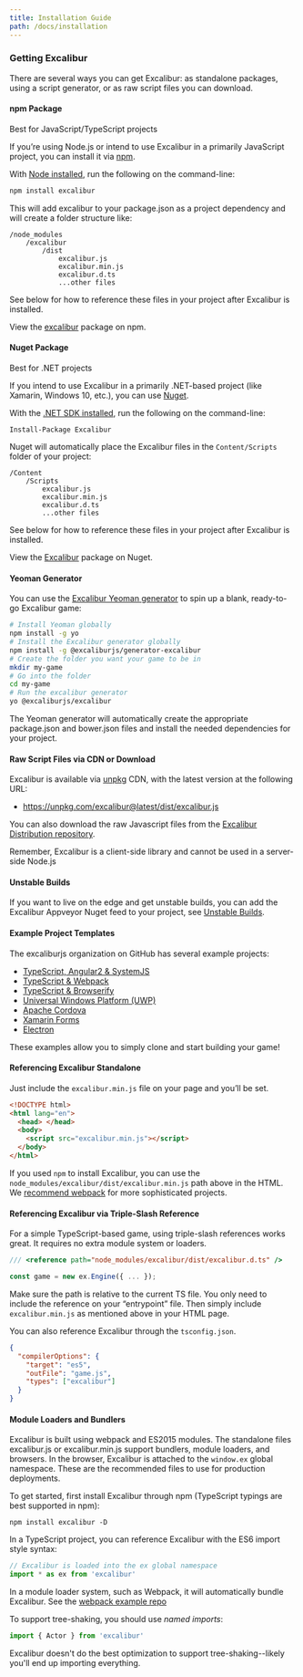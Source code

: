 ```yaml
---
title: Installation Guide
path: /docs/installation
---
```


### Getting Excalibur

There are several ways you can get Excalibur: as standalone packages, using a script generator, or as raw script files you can download.

#### npm Package

<Note>

Best for JavaScript/TypeScript projects

</Note>

If you’re using Node.js or intend to use Excalibur in a primarily JavaScript project, you can install it via [npm](https://docs.npmjs.com/getting-started/what-is-npm).

With [Node installed](https://nodejs.org/en/download/), run the following on the command-line:

```bash
npm install excalibur
```

This will add excalibur to your package.json as a project dependency and will create a folder structure like:

```
/node_modules
    /excalibur
        /dist
            excalibur.js
            excalibur.min.js
            excalibur.d.ts
            ...other files
```

See below for how to reference these files in your project after Excalibur is installed.

View the [excalibur](https://www.npmjs.com/package/excalibur) package on npm.

#### Nuget Package

<Note>

Best for .NET projects

</Note>

If you intend to use Excalibur in a primarily .NET-based project (like Xamarin, Windows 10, etc.), you can use [Nuget](https://www.nuget.org/).

With the [.NET SDK installed](https://docs.microsoft.com/en-us/dotnet/framework/install/), run the following on the command-line:

    Install-Package Excalibur

Nuget will automatically place the Excalibur files in the `Content/Scripts` folder of your project:

```
/Content
    /Scripts
        excalibur.js
        excalibur.min.js
        excalibur.d.ts
        ...other files
```

See below for how to reference these files in your project after Excalibur is installed.

View the [Excalibur](https://www.nuget.org/packages/Excalibur/) package on Nuget.

#### Yeoman Generator

You can use the [Excalibur Yeoman generator](https://github.com/excaliburjs/generator-excalibur) to spin up a blank, ready-to-go Excalibur game:

```bash
# Install Yeoman globally
npm install -g yo
# Install the Excalibur generator globally
npm install -g @excaliburjs/generator-excalibur
# Create the folder you want your game to be in
mkdir my-game
# Go into the folder
cd my-game
# Run the excalibur generator
yo @excaliburjs/excalibur
```

The Yeoman generator will automatically create the appropriate package.json and bower.json files and install the needed dependencies for your project.

#### Raw Script Files via CDN or Download

Excalibur is available via [unpkg](https://unpkg.com/) CDN, with the latest version at the following URL:

- https://unpkg.com/excalibur@latest/dist/excalibur.js

You can also download the raw Javascript files from the [Excalibur Distribution repository](https://github.com/excaliburjs/excalibur-dist/releases).

<Note>

Remember, Excalibur is a client-side library and cannot be used in a
server-side Node.js

</Note>

#### Unstable Builds

If you want to live on the edge and get unstable builds, you can add the Excalibur Appveyor Nuget feed to your project, see [Unstable Builds](https://excaliburjs.com/docs/api/edge/?no-cache=1).

#### Example Project Templates

The excaliburjs organization on GitHub has several example projects:

- [TypeScript, Angular2 & SystemJS](https://github.com/excaliburjs/example-ts-angular2)
- [TypeScript & Webpack][example-webpack]
- [TypeScript & Browserify](https://github.com/excaliburjs/example-ts-browserify)
- [Universal Windows Platform (UWP)](https://github.com/excaliburjs/example-uwp)
- [Apache Cordova](https://github.com/excaliburjs/example-cordova)
- [Xamarin Forms](https://github.com/excaliburjs/example-xamarin)
- [Electron](https://github.com/excaliburjs/example-electron)

These examples allow you to simply clone and start building your game!

#### Referencing Excalibur Standalone

Just include the `excalibur.min.js` file on your page and you’ll be set.

```html
<!DOCTYPE html>
<html lang="en">
  <head> </head>
  <body>
    <script src="excalibur.min.js"></script>
  </body>
</html>
```

<Note>

If you used `npm` to install Excalibur, you can use the
`node_modules/excalibur/dist/excalibur.min.js` path above in the HTML. We
[recommend webpack](https://github.com/excaliburjs/example-ts-webpack) for
more sophisticated projects.

</Note>

#### Referencing Excalibur via Triple-Slash Reference

For a simple TypeScript-based game, using triple-slash references works great. It requires no extra module system or loaders.

```js
/// <reference path="node_modules/excalibur/dist/excalibur.d.ts" />

const game = new ex.Engine({ ... });
```

Make sure the path is relative to the current TS file. You only need to include the reference on your “entrypoint” file. Then simply include `excalibur.min.js` as mentioned above in your HTML page.

You can also reference Excalibur through the `tsconfig.json`.

```json
{
  "compilerOptions": {
    "target": "es5",
    "outFile": "game.js",
    "types": ["excalibur"]
  }
}
```

#### Module Loaders and Bundlers

Excalibur is built using webpack and ES2015 modules. The standalone files excalibur.js or excalibur.min.js support bundlers, module loaders, and browsers. In the browser, Excalibur is attached to the `window.ex` global namespace. These are the recommended files to use for production deployments.

To get started, first install Excalibur through npm (TypeScript typings are best supported in npm):

    npm install excalibur -D

In a TypeScript project, you can reference Excalibur with the ES6 import style syntax:

```js
// Excalibur is loaded into the ex global namespace
import * as ex from 'excalibur'
```

In a module loader system, such as Webpack, it will automatically bundle Excalibur. See the [webpack example repo][example-webpack]

To support tree-shaking, you should use _named imports_:

```js
import { Actor } from 'excalibur'
```

<docs-note variant="warning">

Excalibur doesn't do the best optimization to support tree-shaking--likely
you'll end up importing everything.

</Note>

[example-webpack]: https://github.com/excaliburjs/example-ts-webpack
